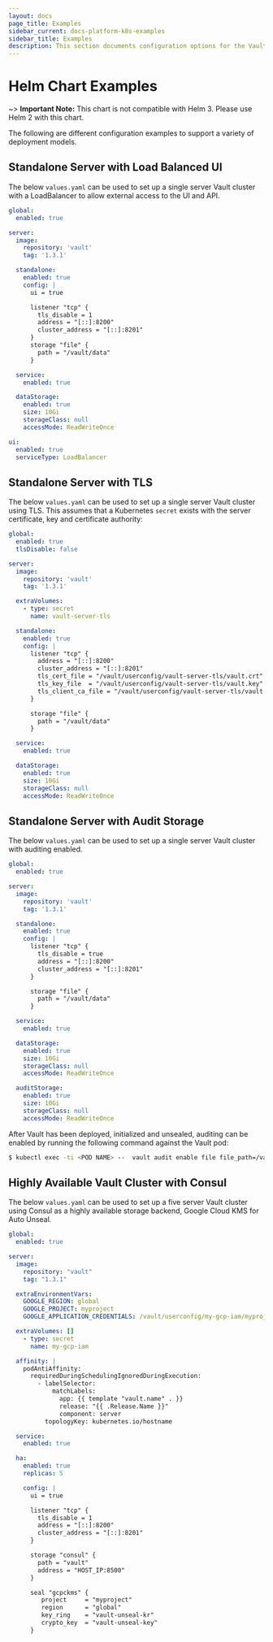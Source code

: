```yaml
---
layout: docs
page_title: Examples
sidebar_current: docs-platform-k8s-examples
sidebar_title: Examples
description: This section documents configuration options for the Vault Helm chart
---
```


# Helm Chart Examples

~> **Important Note:** This chart is not compatible with Helm 3. Please use Helm 2 with this chart.

The following are different configuration examples to support a variety of
deployment models.

## Standalone Server with Load Balanced UI

The below `values.yaml` can be used to set up a single server Vault cluster with a LoadBalancer to allow external access to the UI and API.

```yaml
global:
  enabled: true

server:
  image:
    repository: 'vault'
    tag: '1.3.1'

  standalone:
    enabled: true
    config: |
      ui = true

      listener "tcp" {
        tls_disable = 1
        address = "[::]:8200"
        cluster_address = "[::]:8201"
      }
      storage "file" {
        path = "/vault/data"
      }

  service:
    enabled: true

  dataStorage:
    enabled: true
    size: 10Gi
    storageClass: null
    accessMode: ReadWriteOnce

ui:
  enabled: true
  serviceType: LoadBalancer
```

## Standalone Server with TLS

The below `values.yaml` can be used to set up a single server Vault cluster using TLS.
This assumes that a Kubernetes `secret` exists with the server certificate, key and
certificate authority:

```yaml
global:
  enabled: true
  tlsDisable: false

server:
  image:
    repository: 'vault'
    tag: '1.3.1'

  extraVolumes:
    - type: secret
      name: vault-server-tls

  standalone:
    enabled: true
    config: |
      listener "tcp" {
        address = "[::]:8200"
        cluster_address = "[::]:8201"
        tls_cert_file = "/vault/userconfig/vault-server-tls/vault.crt"
        tls_key_file  = "/vault/userconfig/vault-server-tls/vault.key"
        tls_client_ca_file = "/vault/userconfig/vault-server-tls/vault.ca"
      }

      storage "file" {
        path = "/vault/data"
      }

  service:
    enabled: true

  dataStorage:
    enabled: true
    size: 10Gi
    storageClass: null
    accessMode: ReadWriteOnce
```

## Standalone Server with Audit Storage

The below `values.yaml` can be used to set up a single server Vault cluster with
auditing enabled.

```yaml
global:
  enabled: true

server:
  image:
    repository: 'vault'
    tag: '1.3.1'

  standalone:
    enabled: true
    config: |
      listener "tcp" {
        tls_disable = true
        address = "[::]:8200"
        cluster_address = "[::]:8201"
      }

      storage "file" {
        path = "/vault/data"
      }

  service:
    enabled: true

  dataStorage:
    enabled: true
    size: 10Gi
    storageClass: null
    accessMode: ReadWriteOnce

  auditStorage:
    enabled: true
    size: 10Gi
    storageClass: null
    accessMode: ReadWriteOnce
```

After Vault has been deployed, initialized and unsealed, auditing can be enabled
by running the following command against the Vault pod:

```bash
$ kubectl exec -ti <POD NAME> --  vault audit enable file file_path=/vault/audit/vault_audit.log
```

## Highly Available Vault Cluster with Consul

The below `values.yaml` can be used to set up a five server Vault cluster using
Consul as a highly available storage backend, Google Cloud KMS for Auto Unseal.

```yaml
global:
  enabled: true

server:
  image:
    repository: "vault"
    tag: "1.3.1"

  extraEnvironmentVars:
    GOOGLE_REGION: global
    GOOGLE_PROJECT: myproject
    GOOGLE_APPLICATION_CREDENTIALS: /vault/userconfig/my-gcp-iam/myproject-creds.json

  extraVolumes: []
    - type: secret
      name: my-gcp-iam

  affinity: |
    podAntiAffinity:
      requiredDuringSchedulingIgnoredDuringExecution:
        - labelSelector:
            matchLabels:
              app: {{ template "vault.name" . }}
              release: "{{ .Release.Name }}"
              component: server
          topologyKey: kubernetes.io/hostname

  service:
    enabled: true

  ha:
    enabled: true
    replicas: 5

    config: |
      ui = true

      listener "tcp" {
        tls_disable = 1
        address = "[::]:8200"
        cluster_address = "[::]:8201"
      }

      storage "consul" {
        path = "vault"
        address = "HOST_IP:8500"
      }

      seal "gcpckms" {
         project     = "myproject"
         region      = "global"
         key_ring    = "vault-unseal-kr"
         crypto_key  = "vault-unseal-key"
      }
```
